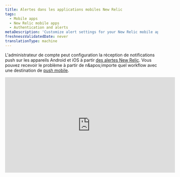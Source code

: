 ```yaml
---
title: Alertes dans les applications mobiles New Relic
tags:
  - Mobile apps
  - New Relic mobile apps
  - Authentication and alerts
metaDescription: 'Customize alert settings for your New Relic mobile app, including email or push notifications. View and acknowledge view alerting incidents.'
freshnessValidatedDate: never
translationType: machine
---
```


L'administrateur de compte peut configuration la réception de notifications push sur les appareils Android et iOS à partir [des alertes New Relic](/docs/alerts-applied-intelligence/new-relic-alerts/get-started/introduction-applied-intelligence). Vous pouvez recevoir le problème <InlinePopover type="alerts" />à partir de n&amp;apos;importe quel workflow avec une destination de [push mobile](/docs/alerts-applied-intelligence/notifications/notification-integrations#mobile_push).

<iframe width="560" height="315" src="https://www.youtube.com/embed/bVJZUatrCpY" title="YouTube video player" frameborder="0" allow="accelerometer; autoplay; clipboard-write; encrypted-media; gyroscope; picture-in-picture; web-share" allowfullscreen />

## Exigences [#requirements]

Les utilisateurs du [modèle utilisateur New Relic One](/docs/accounts/original-accounts-billing/original-product-based-pricing/overview-user-models) et du [modèle utilisateur d'origine](/docs/accounts/original-accounts-billing/original-product-based-pricing/overview-user-models) peuvent configurer un workflow avec le push mobile comme [destination](/docs/alerts-applied-intelligence/notifications/notification-integrations#mobile_push).

## Activer ou désactiver la notification [#enabling-alerts]

Lorsque vous vous connectez à votre compte New Relic depuis une application Android ou iOS, votre appareil est automatiquement associé à votre utilisateur. Assurez-vous d' [ajouter une destination de push mobile au workflow](/docs/alerts-applied-intelligence/applied-intelligence/incident-workflows/incident-workflows#add-workflow).

## Afficher les détails de l'incident [#viewing-alerts]

La notification apparaît automatiquement sur l'écran de verrouillage de votre appareil. Pour démarrer l'application New Relic :

1. En fonction de votre appareil, procédez comme suit :

   * Sur les appareils Android , appuyez sur la notification dans le tiroir notification .
   * Sur les appareils iOS, faites glisser l’écran.

2. Dans le menu <DNT>**Alerts**</DNT> de l&amp;apos;application New Relic, sélectionnez un problème pour afficher les détails de l&amp;apos;erreur pour l&amp;apos;application associée.

3. En option, sélectionnez <DNT>**Acknowledge**</DNT>.

4. En option, pour afficher des détails supplémentaires, sélectionnez <DNT>**Overview**</DNT>, <DNT>**Incidents**</DNT> ou <DNT>**Issue log**</DNT>.

La liste <DNT>**Alerts**</DNT> du menu principal affiche les problèmes triés par heure. Vous pouvez appliquer des filtres supplémentaires ou modifier la fenêtre temporelle en haut à droite :

## Résoudre les problèmes liés aux paramètres d'alerte [#troubleshooting]

Si les notifications push ne fonctionnent pas sur votre appareil mobile :

1. Vérifiez que vous répondez [aux exigences](#requirements).
2. Vérifiez que [les alertes sont activées](#enabling-alerts).
3. Vérifiez [les paramètresnotification ](#notification-settings)de votre appareil mobile pour vous assurer que New Relic est autorisé à envoyer des notifications push.

Si les paramètres notification de votre appareil mobile sont corrects, mais que vous ne recevez toujours pas de notification, [supprimez l'appareil de votre compte](#account-delete), puis [désinstallez](#uninstall-app) et [réinstallez](#reinstall-app) l&amp;apos;application New Relic.

<CollapserGroup>
  <Collapser id="notification-settings" title="Vérifiez les paramètres de notification de votre appareil mobile">
    Suivez la procédure adaptée à votre appareil mobile.

    <table>
      <thead>
        <tr>
          <th style={{ width: "150px" }}>
            <DNT>
              **Device**
            </DNT>
          </th>

          <th>
            <DNT>
              **To check notification settings:**
            </DNT>
          </th>
        </tr>
      </thead>

      <tbody>
        <tr>
          <td>
            Android
          </td>

          <td>
            1. Depuis <DNT>**Settings**</DNT> de votre appareil Android, sélectionnez <DNT>**Sound and notification**</DNT>.
            2. Vérifiez les paramètres de volume sonore.
            3. Facultatif : Activer <DNT>**Also vibrate for calls**</DNT>.
            4. Vérifiez les paramètres pour <DNT>**Interruptions**</DNT>.
            5. Vérifiez les paramètres pour <DNT>**Notification**</DNT>.
            6. Vérifiez les paramètres pour <DNT>**App notifications**</DNT>: sélectionnez l’application New Relic, puis vérifiez les paramètres pour <DNT>**Block**</DNT> et <DNT>**Priority**</DNT>.
          </td>
        </tr>

        <tr>
          <td>
            iOS
          </td>

          <td>
            1. Assurez-vous que [la fonction Ne pas déranger](http://support.apple.com/kb/HT5463) est désactivée : depuis l&amp;apos;application iOS <DNT>**Settings**</DNT> , sélectionnez <DNT>**Do Not Disturb**</DNT> et vérifiez que le commutateur <DNT>**Manual**</DNT> est désactivé.
            2. Assurez-vous que l'application New Relic est autorisée à envoyer des notifications : depuis l'application iOS <DNT>**Settings**</DNT> , sélectionnez <DNT>**Notifications**</DNT> et recherchez l&amp;apos;application New Relic dans la liste des applications.
            3. Assurez-vous que le commutateur <DNT>**Allow Notifications**</DNT> est activé.
            4. Assurez-vous que le style d’alerte est défini sur <DNT>**Banners**</DNT> ou <DNT>**Alerts**</DNT>.
            5. Facultatif : pour activer les alertes audio, définissez <DNT>**Sounds**</DNT> sur activé.
          </td>
        </tr>
      </tbody>
    </table>
  </Collapser>

  <Collapser id="account-delete" title="Supprimez l'appareil Android ou iOS de votre compte New Relic">
    Pour supprimer l'appareil mobile de votre compte New Relic, utilisez l'explorateur d'API NerdGraph :

    1. <DNT>**Query**</DNT> [appareils actuels](https://api.newrelic.com/graphiql?#query=query%20List%20%7B%0A%20%20actor%20%7B%0A%20%20%20%20mobilePushNotification%20%7B%0A%20%20%20%20%20%20devices%20%7B%0A%20%20%20%20%20%20%20%20appVersion%0A%20%20%20%20%20%20%20%20deviceId%0A%20%20%20%20%20%20%20%20deviceName%0A%20%20%20%20%20%20%20%20operatingSystem%0A%20%20%20%20%20%20%7D%0A%20%20%20%20%7D%0A%20%20%7D%0A%7D%0A) en sélectionnant actor -&amp;gt; mobilePushNotification -&amp;gt; devices et en sélectionnant appVersion, deviceId et deviceName. Exécutez cette requête pour obtenir la liste des appareils.

    2. <DNT>**Mutate**</DNT> pour [supprimer](https://api.newrelic.com/graphiql?#query=mutation%20%7B%0A%20%20mobilePushNotificationRemoveDevice%28deviceId%3A%20%22%22%29%20%7B%0A%20%20%20%20message%0A%20%20%7D%0A%7D%0A) un appareil en sélectionnant mutation -&amp;gt; mobilePushNotificationRemoveDevice et en transmettant le deviceId de la liste ci-dessus.

       Ou vous pouvez supprimer l'appareil à partir de l'option <DNT>**Settings**</DNT> intégrée à l&amp;apos;application dans le menu -&amp;gt; Paramètres

    3. Regardez sous <DNT>**Push notification devices**</DNT> et supprimez-le à partir de là. Sur iOS, faites glisser votre doigt de droite à gauche vers <DNT>**Delete**</DNT> un appareil, sur Android, appuyez sur <DNT>**Delete**</DNT>

       Continuez les étapes pour [réinstaller](#uninstall-app) l’application New Relic depuis votre appareil.
  </Collapser>

  <Collapser id="uninstall-app" title="Désinstaller l'application mobile New Relic">
    Suivez la procédure pour désinstaller l'application New Relic de votre appareil, puis réinstallez-la.

    <table>
      <thead>
        <tr>
          <th style={{ width: "150px" }}>
            <DNT>
              **Device**
            </DNT>
          </th>

          <th>
            <DNT>
              **To uninstall the New Relic app:**
            </DNT>
          </th>
        </tr>
      </thead>

      <tbody>
        <tr>
          <td>
            Android
          </td>

          <td>
            1. Depuis <DNT>**Settings**</DNT> de votre appareil Android, sélectionnez <DNT>**Apps**</DNT>, puis sélectionnez l&amp;apos;application New Relic.
            2. Sélectionnez <DNT>**Uninstall**</DNT>.
            3. Continuez les étapes pour [réinstaller](#reinstall-app) l’application New Relic.
          </td>
        </tr>

        <tr>
          <td>
            iOS
          </td>

          <td>
            1. Depuis votre écran d’accueil iOS, appuyez longuement sur l’icône New Relic jusqu’à ce qu’elle tremble.
            2. Pour [supprimer l'application](http://support.apple.com/kb/TI135), sélectionnez l&amp;apos;icône <DNT>**X**</DNT> .
            3. Continuez les étapes pour [réinstaller](#reinstall-app) l’application New Relic.
          </td>
        </tr>
      </tbody>
    </table>
  </Collapser>

  <Collapser id="reinstall-app" title="Réinstaller l'application mobile New Relic">
    Pour réinstaller l'application mobile New Relic :

    1. Depuis votre appareil Android, sélectionnez [<DNT>**Google Play Store**</DNT>](https://play.google.com/store/apps/details?id=com.newrelic.rpm).

       OU

       Depuis l’écran d’accueil de votre appareil iOS, sélectionnez [<DNT>**App Store**</DNT>.](https://itunes.apple.com/us/app/new-relic/id594038638?mt=8)

    2. Rechercher <DNT>**New Relic**</DNT>.

    3. Téléchargez l'application.

    4. Une fois le téléchargement terminé, connectez-vous à votre application mobile New Relic avec votre compte New Relic.
  </Collapser>
</CollapserGroup>